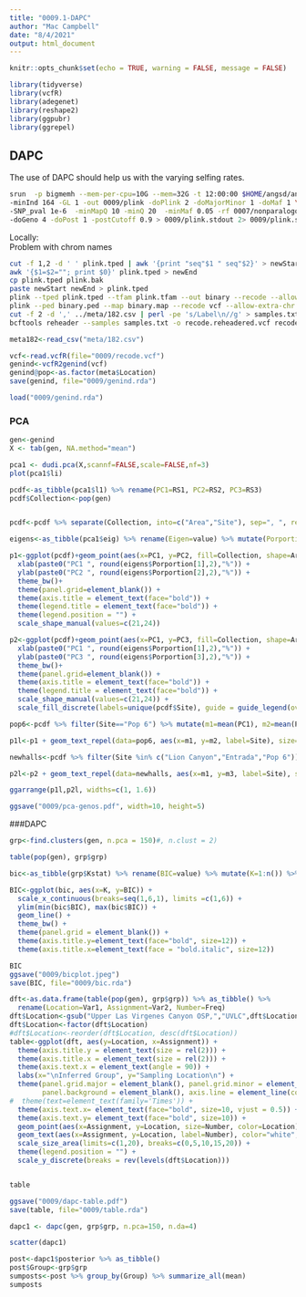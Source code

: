 ```yaml
---
title: "0009.1-DAPC"
author: "Mac Campbell"
date: "8/4/2021"
output: html_document
---
```


```r
knitr::opts_chunk$set(echo = TRUE, warning = FALSE, message = FALSE)
```

```r
library(tidyverse)
library(vcfR)
library(adegenet)
library(reshape2)
library(ggpubr)
library(ggrepel)
```

## DAPC
The use of DAPC should help us with the varying selfing rates.       

```sh
srun  -p bigmemh --mem-per-cpu=10G --mem=32G -t 12:00:00 $HOME/angsd/angsd -P 4 -bam bamlists/182.bamlist \
-minInd 164 -GL 1 -out 0009/plink -doPlink 2 -doMajorMinor 1 -doMaf 1 \
-SNP_pval 1e-6  -minMapQ 10 -minQ 20  -minMaf 0.05 -rf 0007/nonparalogous-contigs.tsv \
-doGeno 4 -doPost 1 -postCutoff 0.9 > 0009/plink.stdout 2> 0009/plink.stderr &
```

Locally:    
Problem with chrom names
```sh
cut -f 1,2 -d ' ' plink.tped | awk '{print "seq"$1 " seq"$2}' > newStart
awk '{$1=$2=""; print $0}' plink.tped > newEnd
cp plink.tped plink.bak
paste newStart newEnd > plink.tped
plink --tped plink.tped --tfam plink.tfam --out binary --recode --allow-extra-chr --noweb
plink --ped binary.ped --map binary.map --recode vcf --allow-extra-chr -out recode
cut -f 2 -d ',' ../meta/182.csv | perl -pe 's/Label\n//g' > samples.txt 
bcftools reheader --samples samples.txt -o recode.reheadered.vcf recode.vcf
```

```r
meta182<-read_csv("meta/182.csv")
```

```r
vcf<-read.vcfR(file="0009/recode.vcf")
genind<-vcfR2genind(vcf)
genind@pop<-as.factor(meta$Location)
save(genind, file="0009/genind.rda")
```

```r
load("0009/genind.rda")
```

### PCA
```r
gen<-genind
X <- tab(gen, NA.method="mean")

pca1 <- dudi.pca(X,scannf=FALSE,scale=FALSE,nf=3)
plot(pca1$li)
```

```r
pcdf<-as_tibble(pca1$l1) %>% rename(PC1=RS1, PC2=RS2, PC3=RS3)
pcdf$Collection<-pop(gen)


pcdf<-pcdf %>% separate(Collection, into=c("Area","Site"), sep=", ", remove=FALSE) %>% arrange(Collection)

eigens<-as_tibble(pca1$eig) %>% rename(Eigen=value) %>% mutate(Porportion=Eigen/sum(Eigen)*100)

p1<-ggplot(pcdf)+geom_point(aes(x=PC1, y=PC2, fill=Collection, shape=Area), alpha=0.75, size=2)+
  xlab(paste0("PC1 ", round(eigens$Porportion[1],2),"%")) +
  ylab(paste0("PC2 ", round(eigens$Porportion[2],2),"%")) +
  theme_bw()+
  theme(panel.grid=element_blank()) +
  theme(axis.title = element_text(face="bold")) +
  theme(legend.title = element_text(face="bold")) +
  theme(legend.position = "") +
  scale_shape_manual(values=c(21,24)) 

p2<-ggplot(pcdf)+geom_point(aes(x=PC1, y=PC3, fill=Collection, shape=Area), alpha=0.75, size=2)+
  xlab(paste0("PC1 ", round(eigens$Porportion[1],2),"%")) +
  ylab(paste0("PC3 ", round(eigens$Porportion[3],2),"%")) +
  theme_bw()+
  theme(panel.grid=element_blank()) +
  theme(axis.title = element_text(face="bold")) +
  theme(legend.title = element_text(face="bold")) +
  scale_shape_manual(values=c(21,24)) +
  scale_fill_discrete(labels=unique(pcdf$Site), guide = guide_legend(override.aes = list(shape=c(22))))
```

```r
pop6<-pcdf %>% filter(Site=="Pop 6") %>% mutate(m1=mean(PC1), m2=mean(PC2), m3=mean(PC3)) %>% select(Site, m1, m2, m3) %>% unique()

p1l<-p1 + geom_text_repel(data=pop6, aes(x=m1, y=m2, label=Site), size=4, fontface="bold")
```

```r
newhalls<-pcdf %>% filter(Site %in% c("Lion Canyon","Entrada","Pop 6")) %>% group_by(Site) %>% mutate(m1=mean(PC1), m2=mean(PC2), m3=mean(PC3)) %>% select(Site, m1, m2, m3) %>% unique()

p2l<-p2 + geom_text_repel(data=newhalls, aes(x=m1, y=m3, label=Site), size=4, fontface="bold")
```

```r
ggarrange(p1l,p2l, widths=c(1, 1.6))

ggsave("0009/pca-genos.pdf", width=10, height=5)
```


###DAPC

```r
grp<-find.clusters(gen, n.pca = 150)#, n.clust = 2)
```

```r
table(pop(gen), grp$grp)
```

```r
bic<-as_tibble(grp$Kstat) %>% rename(BIC=value) %>% mutate(K=1:n()) %>% filter(K<=6)

BIC<-ggplot(bic, aes(x=K, y=BIC)) +
  scale_x_continuous(breaks=seq(1,6,1), limits =c(1,6)) +
  ylim(min(bic$BIC), max(bic$BIC)) + 
  geom_line() +
  theme_bw() + 
  theme(panel.grid = element_blank()) +
  theme(axis.title.y=element_text(face="bold", size=12)) +
  theme(axis.title.x=element_text(face = "bold.italic", size=12)) 

BIC
ggsave("0009/bicplot.jpeg")
save(BIC, file="0009/bic.rda")

```

```r
dft<-as.data.frame(table(pop(gen), grp$grp)) %>% as_tibble() %>%
  rename(Location=Var1, Assignment=Var2, Number=Freq)
dft$Location<-gsub("Upper Las Virgenes Canyon OSP,","UVLC",dft$Location)
dft$Location<-factor(dft$Location)
#dft$Location<-reorder(dft$Location, desc(dft$Location))
table<-ggplot(dft, aes(y=Location, x=Assignment)) +
  theme(axis.title.y = element_text(size = rel(2))) +
  theme(axis.title.x = element_text(size = rel(2))) +
  theme(axis.text.x = element_text(angle = 90)) +
  labs(x="\nInferred Group", y="Sampling Location\n") +
  theme(panel.grid.major = element_blank(), panel.grid.minor = element_blank(),
        panel.background = element_blank(), axis.line = element_line(colour = "black")) +
#  theme(text=element_text(family='Times')) +
  theme(axis.text.x= element_text(face="bold", size=10, vjust = 0.5)) +
  theme(axis.text.y= element_text(face="bold", size=10)) +
  geom_point(aes(x=Assignment, y=Location, size=Number, color=Location)) +
  geom_text(aes(x=Assignment, y=Location, label=Number), color="white", size=3) +
  scale_size_area(limits=c(1,20), breaks=c(0,5,10,15,20)) +
  theme(legend.position = "") +
  scale_y_discrete(breaks = rev(levels(dft$Location)))


table

ggsave("0009/dapc-table.pdf")
save(table, file="0009/table.rda")
```

```r
dapc1 <- dapc(gen, grp$grp, n.pca=150, n.da=4)

scatter(dapc1)
```
```r
post<-dapc1$posterior %>% as_tibble()
post$Group<-grp$grp
sumposts<-post %>% group_by(Group) %>% summarize_all(mean)
sumposts
```
